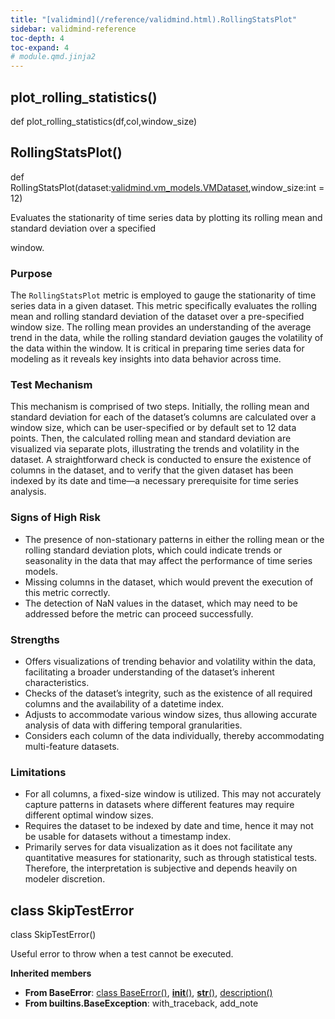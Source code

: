 ```yaml
---
title: "[validmind](/reference/validmind.html).RollingStatsPlot"
sidebar: validmind-reference
toc-depth: 4
toc-expand: 4
# module.qmd.jinja2
---
```


<!-- function.qmd.jinja2 -->

## plot_rolling_statistics[()]{.muted}

<!-- signatures.jinja2 -->

::: {.signature}

<span class="kw">def</span> <span class="name">plot_rolling_statistics</span>(<span class="params"><span class="n">df</span><span class="muted">,</span></span><span class="params"><span class="n">col</span><span class="muted">,</span></span><span class="params"><span class="n">window_size</span></span>)

:::

<!-- function.qmd.jinja2 -->

## RollingStatsPlot[()]{.muted}

<!-- signatures.jinja2 -->

::: {.signature}

<span class="kw">def</span> <span class="name">RollingStatsPlot</span>(<span class="params"><span class="n">dataset</span><span class="p">:</span><span class="n"><!-- types.jinja2 - format_type --><a href="/reference/validmind/vm_models.html#class-vmdataset">validmind.vm_models.VMDataset</a></span><span class="muted">,</span></span><span class="params"><span class="n">window_size</span><span class="p">:</span><span class="n"><!-- types.jinja2 - format_type -->int</span><span class="o"> = </span><span class="kc">12</span></span>)

:::

<!-- docstring.jinja2 -->

Evaluates the stationarity of time series data by plotting its rolling mean and standard deviation over a specified

window.

### Purpose

The `RollingStatsPlot` metric is employed to gauge the stationarity of time series data in a given dataset. This metric specifically evaluates the rolling mean and rolling standard deviation of the dataset over a pre-specified window size. The rolling mean provides an understanding of the average trend in the data, while the rolling standard deviation gauges the volatility of the data within the window. It is critical in preparing time series data for modeling as it reveals key insights into data behavior across time.

### Test Mechanism

This mechanism is comprised of two steps. Initially, the rolling mean and standard deviation for each of the dataset's columns are calculated over a window size, which can be user-specified or by default set to 12 data points. Then, the calculated rolling mean and standard deviation are visualized via separate plots, illustrating the trends and volatility in the dataset. A straightforward check is conducted to ensure the existence of columns in the dataset, and to verify that the given dataset has been indexed by its date and time—a necessary prerequisite for time series analysis.

### Signs of High Risk

- The presence of non-stationary patterns in either the rolling mean or the rolling standard deviation plots, which could indicate trends or seasonality in the data that may affect the performance of time series models.
- Missing columns in the dataset, which would prevent the execution of this metric correctly.
- The detection of NaN values in the dataset, which may need to be addressed before the metric can proceed successfully.

### Strengths

- Offers visualizations of trending behavior and volatility within the data, facilitating a broader understanding of the dataset's inherent characteristics.
- Checks of the dataset's integrity, such as the existence of all required columns and the availability of a datetime index.
- Adjusts to accommodate various window sizes, thus allowing accurate analysis of data with differing temporal granularities.
- Considers each column of the data individually, thereby accommodating multi-feature datasets.

### Limitations

- For all columns, a fixed-size window is utilized. This may not accurately capture patterns in datasets where different features may require different optimal window sizes.
- Requires the dataset to be indexed by date and time, hence it may not be usable for datasets without a timestamp index.
- Primarily serves for data visualization as it does not facilitate any quantitative measures for stationarity, such as through statistical tests. Therefore, the interpretation is subjective and depends heavily on modeler discretion.

<!-- class.qmd.jinja2 -->

## [class]{.muted} SkipTestError

<!-- signatures.jinja2 -->

::: {.signature}

<span class="kw">class</span> <span class="name">SkipTestError</span>()

:::

<!-- docstring.jinja2 -->

Useful error to throw when a test cannot be executed.

**Inherited members**

- **From BaseError**: [class BaseError[()]{.muted}](#class-baseerror), [__init__[()]{.muted}](#__init__), [__str__[()]{.muted}](#__str__), [description[()]{.muted}](#description)
- **From builtins.BaseException**: with_traceback, add_note
